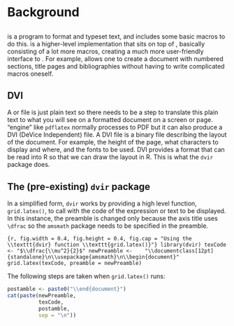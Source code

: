 \newpage{}

# Background

## \TeX{}

\TeX{} is a program to format and typeset text, and includes some basic macros to do this. \LaTeX{} is a higher-level implementation that sits on top of \TeX{}, basically consisting of a lot more macros, creating a much more user-friendly interface to \TeX{}. For example, \LaTeX{} allows one to create a document with numbered sections, title pages and bibliographies without having to write complicated \TeX{} macros oneself.

## DVI

A \TeX{} or \LaTeX{} file is just plain text so there needs to be a step to translate this plain text to what you will see on a formatted document on a screen or page. \TeX{} "engine" like `pdflatex` normally processes \TeX{} to PDF but it can also produce a DVI (DeVice Independent) file. A DVI file is a binary file describing the layout of the document. For example, the height of the page, what characters to display and where, and the fonts to be used. DVI provides a format that can be read into R so that we can draw the \TeX{} layout in R. This is what the `dvir` package does.

## The (pre-existing) `dvir` package {#dvirDesc}

In a simplified form, `dvir` works by providing a high level function, `grid.latex()`, to call with the \TeX{} code of the expression or text to be displayed. In this instance, the preamble is changed only because the axis title uses `\dfrac` so the `amsmath` package needs to be specified in the preamble.

```{r, fig.width = 0.4, fig.height = 0.4, fig.cap = "Using the \\texttt{dvir} function \\texttt{grid.latex()}"}
library(dvir)
texCode <- "$\\dfrac{\\mu^2}{2}$"
newPreamble <- 
  "\\documentclass[12pt]{standalone}\n\\usepackage{amsmath}\n\\begin{document}"
grid.latex(texCode, preamble = newPreamble)
```

The following steps are taken when `grid.latex()` runs:

\begin{enumerate}
  \item A \TeX{} document is created with the expression and a changeable default preamble and postamble.
\end{enumerate}

```{r, results = FALSE}
postamble <- paste0("\\end{document}")
cat(paste(newPreamble,
          texCode,
          postamble,
          sep = "\n"))
```

\begin{spacing}{1}
\begin{itemize}[noitemsep]
  \item[] \begin{verbatim}\documentclass[12pt]{standalone}\end{verbatim}
  \item[] \begin{verbatim}\usepackage{amsmath}\end{verbatim}
  \item[] \begin{verbatim}\begin{document}\end{verbatim} 
  \item[] \begin{verbatim}$\dfrac{\mu^2}{2}$\end{verbatim}
  \item[] \begin{verbatim}\end{document}\end{verbatim}
\end{itemize}
\end{spacing}

\begin{enumerate}
  \setcounter{enumi}{1}
  \item This TeX document is then processed using the local \TeX{} installation to create a DVI (DeVice Independent) file.
  \item The DVI file is read into R. As DVI files are binary they are not easily readable by humans but the \texttt{dvir} function \texttt{readDVI()} translates the DVI file into readable text. This is an extract of a DVI file after using \texttt{readDVI()}, stating the definition of a font and then \textit{setting}, that is, printing, a character ``2''.
\end{enumerate}

\begin{spacing}{1}
\begin{itemize}[noitemsep]
  \item[] \begin{verbatim}fnt_def_1    fontnum=15, checksum=2088458503, scale=524288,\end{verbatim}
  \item[] \begin{verbatim}             design=524288, fontname=cmr8\end{verbatim}
  \item[] \begin{verbatim}set_char_50  '2'\end{verbatim}
\end{itemize}
\end{spacing}

\begin{enumerate}
  \setcounter{enumi}{3}
  \item Three ``sweeps'' of the DVI file are completed to extract necessary information about what to display in R (and where and how to display it):
  \begin{itemize}
    \item Font sweep: Gather the names of all fonts used in the DVI file and locate the relevant font files on the local machine. The font information is stored in a R list as well as a \texttt{fontconfig} file.
    \item Metric sweep: To determine the overall bounding box (size) of the expression to display. This bounding box is used to create a \texttt{grid} viewport which can encompass the entire \TeX{} passed to \texttt{grid.latex()} expression using the native DVI coordinates.
    \item Grid sweep: Convert all text and symbols into \textit{grobs} (grid graphical objects) 
  \end{itemize}
  \item These grobs are then displayed in the R graphics device as per the \texttt{grid} package.
\end{enumerate}